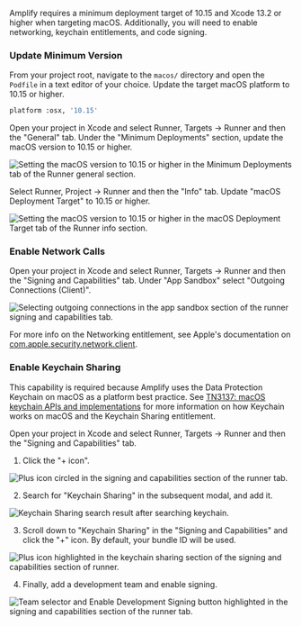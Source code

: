 Amplify requires a minimum deployment target of 10.15 and Xcode 13.2 or higher when targeting macOS. Additionally, you will need to enable networking, keychain entitlements, and code signing.

### Update Minimum Version

From your project root, navigate to the `macos/` directory and open the `Podfile` in a text editor of your choice. Update the target macOS platform to 10.15 or higher.

```bash
platform :osx, '10.15'
```

Open your project in Xcode and select Runner, Targets -> Runner and then the "General" tab. Under the "Minimum Deployments" section, update the macOS version to 10.15 or higher.

![Setting the macOS version to 10.15 or higher in the Minimum Deployments tab of the Runner general section.](/images/project-setup/flutter/mac/target-min-deployment-version.png)

Select Runner, Project -> Runner and then the "Info" tab. Update "macOS Deployment Target" to 10.15 or higher.

![Setting the macOS version to 10.15 or higher in the macOS Deployment Target tab of the Runner info section.](/images/project-setup/flutter/mac/project-min-deployment-version.png)

### Enable Network Calls

Open your project in Xcode and select Runner, Targets -> Runner and then the "Signing and Capabilities" tab. Under "App Sandbox" select "Outgoing Connections (Client)".

![Selecting outgoing connections in the app sandbox section of the runner signing and capabilities tab.](/images/project-setup/flutter/mac/xcode-entitlements.png)

For more info on the Networking entitlement, see Apple's documentation on [com.apple.security.network.client](https://developer.apple.com/documentation/bundleresources/entitlements/com_apple_security_network_client).

### Enable Keychain Sharing

<Callout>

This capability is required because Amplify uses the Data Protection Keychain on macOS as a platform best practice. 
See [TN3137: macOS keychain APIs and implementations](https://developer.apple.com/documentation/technotes/tn3137-on-mac-keychains)
for more information on how Keychain works on macOS and the Keychain Sharing entitlement.

</Callout>

Open your project in Xcode and select Runner, Targets -> Runner and then the "Signing and Capabilities" tab.

1. Click the "+ icon".

![Plus icon circled in the signing and capabilities section of the runner tab.](/images/project-setup/flutter/mac/enable-keychain-access.png)

2. Search for "Keychain Sharing" in the subsequent modal, and add it.

![Keychain Sharing search result after searching keychain.](/images/project-setup/flutter/mac/search-keychain-sharing.png)

3. Scroll down to "Keychain Sharing" in the "Signing and Capabilities" and click the "+" icon. By default, your bundle ID will be used.

![Plus icon highlighted in the keychain sharing section of the signing and capabilities section of runner.](/images/project-setup/flutter/mac/adding-keychain-access-group.png)

4. Finally, add a development team and enable signing.

![Team selector and Enable Development Signing button highlighted in the signing and capabilities section of the runner tab.](/images/project-setup/flutter/mac/enable-signing.png)
